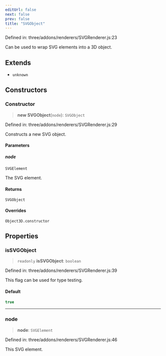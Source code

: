 ```yaml
---
editUrl: false
next: false
prev: false
title: "SVGObject"
---
```


Defined in: three/addons/renderers/SVGRenderer.js:23

Can be used to wrap SVG elements into a 3D object.

## Extends

- `unknown`

## Constructors

### Constructor

> **new SVGObject**(`node`): `SVGObject`

Defined in: three/addons/renderers/SVGRenderer.js:29

Constructs a new SVG object.

#### Parameters

##### node

`SVGElement`

The SVG element.

#### Returns

`SVGObject`

#### Overrides

`Object3D.constructor`

## Properties

### isSVGObject

> `readonly` **isSVGObject**: `boolean`

Defined in: three/addons/renderers/SVGRenderer.js:39

This flag can be used for type testing.

#### Default

```ts
true
```

***

### node

> **node**: `SVGElement`

Defined in: three/addons/renderers/SVGRenderer.js:46

This SVG element.
